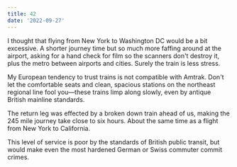 ```yaml
---
title: 42
date: '2022-09-27'
---
```


I thought that flying from New York to Washington DC would be a bit excessive. A shorter journey time but so much more faffing around at the airport, asking for a hand check for film so the scanners don't destroy it, plus the metro between airports and cities. Surely the train is less stress.

My European tendency to trust trains is not compatible with Amtrak. Don't let the comfortable seats and clean, spacious stations on the northeast regional line fool you—these trains limp along slowly, even by antique British mainline standards.

The return leg was effected by a broken down train ahead of us, making the 245 mile journey take close to six hours. About the same time as a flight from New York to California.

This level of service is poor by the standards of British public transit, but would make even the most hardened German or Swiss commuter commit crimes.
